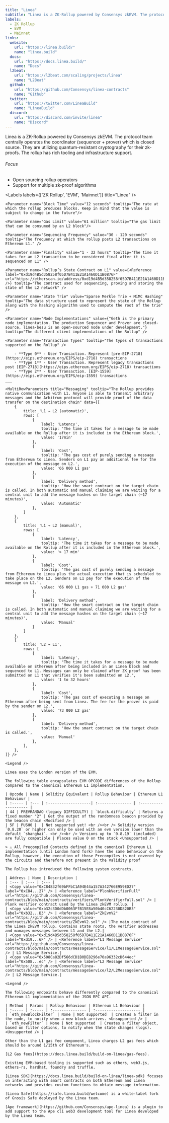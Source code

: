 ```yaml
---
title: "Linea"
subtitle: "Linea is a ZK-Rollup powered by Consensys zkEVM. The protocol team centrally operates the coordinator (sequencer + prover) which is closed source. They are utilizing quantum-resistant cryptography for their zk-proofs. The rollup has rich tooling and infrastructure support."
labels:
  - ZK Rollup
  - EVM
  - Mainnet
links:
  website:
    url: "https://linea.build/"
    name: "linea.build"
  docs:
    url: "https://docs.linea.build/"
    name: "Docs"
  l2beat:
    url: "https://l2beat.com/scaling/projects/linea"
    name: "L2Beat"
  github:
    url: "https://github.com/Consensys/linea-contracts"
    name: "Github"
  twitter:
    url: "https://twitter.com/LineaBuild"
    name: "LineaBuild"
  discord:
    url: "https://discord.com/invite/linea"
    name: "Discord"
---
```


<Section title="Overview">
Linea is a ZK-Rollup powered by Consensys zkEVM. The protocol team centrally operates the coordinator (sequencer + prover) which is closed source. They are utilizing quantum-resistant cryptography for their zk-proofs. The rollup has rich tooling and infrastructure support.

###### Focus
- Open sourcing rollup operators
- Support for multiple zk-proof algorithms

<Labels labels={['ZK Rollup', 'EVM', 'Mainnet']} title="Linea" />
</Section>

<Section title="General">

    <Parameter name="Block Time" value="12 seconds" tooltip="The rate at which the rollup produces blocks. Keep in mind that the value is subject to change in the future"/>

    <Parameter name="Gas Limit" value="61 million" tooltip="The gas limit that can be consumed by an L2 block"/>

    <Parameter name="Sequencing Frequency" value="30 - 120 seconds" tooltip="The frequency at which the rollup posts L2 transactions on Ethereum L1." />

    <Parameter name="Finality" value="1 - 32 hours" tooltip="The time it takes for an L2 transaction to be considered final after it is sequenced on L1" />

    <Parameter name="Rollup’s State Contract on L1" value={<Reference label="0xd19d4B5d358258f05D7B411E21A1460D11B0876F" url="https://etherscan.io/address/0xd19d4B5d358258f05D7B411E21A1460D11B0876F" />} tooltip="The contract used for sequencing, proving and storing the state of the L2 network" />

    <Parameter name="State Trie" value="Sparse Merkle Trie + MiMC Hashing" tooltip="The data structure used to represent the state of the Rollup along with the hashing algorithm used to compute the root of the trie" />

    <Parameter name="Node Implementations" value={"Geth is the primary node implementation. The production Sequencer and Prover are closed-source, linea-besu is an open-sourced node under development."} tooltip="The different client implementations of the Rollup" />

    <Parameter name="Transaction Types" tooltip="The types of transactions supported on the Rollup" />

        - **Type 0** - User Transaction. Represent [pre-EIP-2718](https://eips.ethereum.org/EIPS/eip-2718) transactions
        - **Type 1** - User Transaction. Represent legacy transactions post [EIP-2718](https://eips.ethereum.org/EIPS/eip-2718) transactions
        - **Type 2** - User Transaction. [EIP-1559](https://eips.ethereum.org/EIPS/eip-1559) transactions
    ___

    <MultiRowParameters title="Messaging" tooltip="The Rollup provides native communication with L1. Anyone is able to transmit arbitrary messages and the Arbitrum protocol will provide proof of the data transfer on the destination chain" data={[
        {
            title: 'L1 → L2 (automatic)',
            rows: [
                {
                    label: 'Latency',
                    tooltip: 'The time it takes for a message to be made available on the Rollup after it is included in the Ethereum block.',
                    value: '17min'
                },
                {
                    label: 'Cost',
                    tooltip: 'The gas cost of purely sending a message from Ethereum to Linea. Senders on L1 pay an additional fee for the execution of the message on L2.',
                    value: '66 000 L1 gas'
                },
                {
                    label: 'Delivery method',
                    tooltip: 'How the smart contract on the target chain is called. In both automatic and manual claiming we are waiting for a central unit to add the message hashes on the target chain (~17 minutes)',
                    value: 'Automatic'
                },
            ]
        },
        {
            title: 'L1 → L2 (manual)',
            rows: [
                {
                    label: 'Latency',
                    tooltip: 'The time it takes for a message to be made available on the Rollup after it is included in the Ethereum block.',
                    value: '> 17 min'
                },
                {
                    label: 'Cost',
                    tooltip: 'The gas cost of purely sending a message from Ethereum to Linea plus the actual execution that is scheduled to take place on the L2. Senders on L1 pay for the execution of the message on L2.',
                    value: '66 000 L1 gas + 71 000 L2 gas'
                },
                {
                    label: 'Delivery method',
                    tooltip: 'How the smart contract on the target chain is called. In both automatic and manual claiming we are waiting for a central unit to add the message hashes on the target chain (~17 minutes)',
                    value: 'Manual'
                }
            ]
        },
        {
            title: 'L2 → L1',
            rows: [
                {
                    label: 'Latency',
                    tooltip: "The time it takes for a message to be made available on Ethereum after being included in an Linea block and sequenced to L1. Messages can only be claimed after ZK proof has been submitted on L1 that verifies it's been submitted on L2.",
                    value: '1 to 32 hours'
                },
                {
                    label: 'Cost',
                    tooltip: 'The gas cost of executing a message on Ethereum after being sent from Linea. The fee for the prover is paid by the sender on L2.',
                    value: '73 000 L2 gas'
                },
                {
                    label: 'Delivery method',
                    tooltip: 'How the smart contract on the target chain is called.',
                    value: 'Manual'
                },
            ],
        },
    ]} />

</Section>

<Section title="OPCODEs">

    <Legend />

    Linea uses the London version of the EVM.

    The following table encapsulates EVM OPCODE differences of the Rollup compared to the canonical Ethereum L1 implementation.

    | Opcode | Name | Solidity Equivalent | Rollup Behaviour | Ethereum L1 Behaviour |
    | :----- | :--- | :-------------------| :--------------- | :-------------------- |
    | 44 | PREVRANDAO (legacy DIFFICULTY) | `block.difficulty` | Returns a fixed number "2" | Get the output of the randomness beacon provided by the beacon chain <Modified /> |
    | 5F | PUSH0 |  | Not supported yet! <br /><br /> Solidity version `0.8.20` or higher can only be used with an evm version lower than the default `shanghai`. <br /><br /> Versions up to `0.8.19` (included) are fully compatible | Places value 0 on the stack <Unsupported /> |

</Section>

<Section title="Precompiled Contracts">

    > ⚠️ All Precompiled Contacts defined in the canonical Ethereum L1 implementation (until London hard fork) have the same behaviour on the Rollup, however, the execution of those Precompiles is not covered by the circuits and therefore not present in the Validity proof

</Section>

<Section title="System Contracts">

    The Rollup has introduced the following system contracts.

    | Address | Name | Description |
    | :--- | :--- | :--- |
    | <Copy value="0xC84832f69bFFbC1A94E44a157A342766E959ED27" label="0xC84...27" /> | <Reference label="PlonkVerifierFull" url="https://github.com/Consensys/linea-contracts/blob/main/contracts/verifiers/PlonkVerifierFull.sol" /> | Plonk verifier contract used by the Linea zkEVM rollup. |
    | <Copy value="0xb32c3D0dDb0063FfB15E8a50b40cC62230D820B3" label="0xb32...B3" /> | <Reference label="ZkEvmV2" url="https://github.com/Consensys/linea-contracts/blob/main/contracts/ZkEvmV2.sol" /> |The main contract of the Linea zkEVM rollup. Contains state roots, the verifier addresses and manages messages between L1 and the L2.|
    | <Copy value="0xd19d4B5d358258f05D7B411E21A1460D11B0876F" label="0xd19...6F" /> | <Reference label="L1 Message Service" url="https://github.com/Consensys/linea-contracts/blob/main/contracts/messageService/l1/L1MessageService.sol" /> | L1 Message Service.|
    | <Copy value="0x508Ca82Df566dCD1B0DE8296e70a96332cD644ec" label="0x508...ec" /> | <Reference label="L2 Message Service" url="https://github.com/Consensys/linea-contracts/blob/main/contracts/messageService/l2/L2MessageService.sol" /> | L2 Message Service.|

</Section>

<Section title="RPC-API">

    <Legend />

    The following endpoints behave differently compared to the canonical Ethereum L1 implementation of the JSON RPC API.

    | Method | Params | Rollup Behaviour | Ethereum L1 Behaviour |
    | :----- | :----- | :--------------- | :-------------------- |
    | `eth_newBlockFilter` | None | Not supported  | Creates a filter in the node, to notify when a new block arrives. <Unsupported /> |
    | `eth_newFilter` | None | Not supported  | Creates a filter object, based on filter options, to notify when the state changes (logs). <Unsupported /> |
    
</Section>

<Section title="Transaction Fees">

    Other than the L1 gas fee component, Linea charges L2 gas fees which should be around 1/15th of Ethereum's.

    [L2 Gas fees](https://docs.linea.build/build-on-linea/gas-fees).

</Section>

<Section title="Tools">

    Existing EVM-based tooling is supported such as ethers, web3.js, ethers-rs, hardhat, foundry and truffle.

    [Linea SDK](https://docs.linea.build/build-on-linea/linea-sdk) focuses on interacting with smart contracts on both Ethereum and Linea networks and provides custom functions to obtain message information.

    [Linea Safe](https://safe.linea.build/welcome) is a white-label fork of Gnosis Safe deployed by the Linea team.

    [Ape framework](https://github.com/Consensys/ape-linea) is a plugin to add support to the Ape cli web3 development tool for Linea developed by the Linea team.

</Section>
